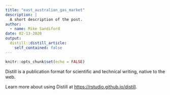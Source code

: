 ```yaml
---
title: "east_australian_gas_market"
description: |
  A short description of the post.
author:
  - name: Mike Sandiford
date: 02-13-2020
output:
  distill::distill_article:
    self_contained: false
---
```


```r
knitr::opts_chunk$set(echo = FALSE)
```

Distill is a publication format for scientific and technical writing, native to the web.

Learn more about using Distill at <https://rstudio.github.io/distill>.

